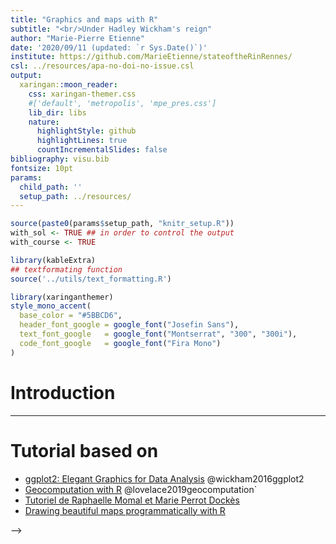 ```yaml
---
title: "Graphics and maps with R"
subtitle: "<br/>Under Hadley Wickham's reign"
author: "Marie-Pierre Etienne"
date: '2020/09/11 (updated: `r Sys.Date()`)'
institute: https://github.com/MarieEtienne/stateoftheRinRennes/
csl: ../resources/apa-no-doi-no-issue.csl
output:
  xaringan::moon_reader:
    css: xaringan-themer.css 
    #['default', 'metropolis', 'mpe_pres.css']
    lib_dir: libs
    nature:
      highlightStyle: github
      highlightLines: true
      countIncrementalSlides: false
bibliography: visu.bib
fontsize: 10pt
params:
  child_path: ''
  setup_path: ../resources/
---
```


```r
source(paste0(params$setup_path, "knitr_setup.R"))
with_sol <- TRUE ## in order to control the output
with_course <- TRUE
```


```r
library(kableExtra)
## textformating function
source('../utils/text_formatting.R')

library(xaringanthemer)
style_mono_accent(
  base_color = "#5BBCD6",
  header_font_google = google_font("Josefin Sans"),
  text_font_google   = google_font("Montserrat", "300", "300i"),
  code_font_google   = google_font("Fira Mono")
)
```


#  Introduction

---
#  Tutorial based on 

- [ggplot2: Elegant Graphics for Data Analysis](https://ggplot2-book.org/index.html) @wickham2016ggplot2
- [Geocomputation with R](https://geocompr.robinlovelace.net/) @lovelace2019geocomputation`
- [Tutoriel de Raphaelle Momal et Marie Perrot Dockès](https://stateofther.github.io/post/fancy-plotting/)
- [Drawing beautiful maps programmatically with R](https://www.r-spatial.org/r/2018/10/25/ggplot2-sf.html)




<!-- ### ggplot presentation -->

<!-- gg stands for   *Grammar of Graphics*  and  ggplot2  is *based on the Grammar of Graphics @wilkinson2005grammar`, that allows you to compose graphs by combining independent components* (@wickham2016ggplot2). -->

<!-- *[The] grammar tells us that a graphic maps `r colFmt("the data", "darj1")` to the `r colFmt("aesthetic attributes", "darj2")` (colour, shape, size) of `r colFmt("geometric objects",  "darj4")`  (points, lines, bars). The plot may also include statistical transformations of the data and information about the plot’s coordinate system. Facetting can be used to plot for different subsets of the data. The combination of these independent components are what make up a graphic.*  (@wickham2016ggplot2). --> -->


<!-- For coherence, we will make use of the `tidyverse` suite. -->

<!-- ```{r load_tidyverse, message = FALSE} -->
<!-- library(tidyverse) -->
<!-- ``` -->



<!-- ### First running example:  The Palmer Penguins dataset  -->

<!-- The Palmer penguins  -->
<!-- ```{r palmer_data} -->
<!-- #remotes::install_github("allisonhorst/palmerpenguins") -->
<!-- data(penguins,package = "palmerpenguins") -->
<!-- penguins <- penguins %>%  -->
<!--   rename(bill_l = bill_length_mm, bill_d = bill_depth_mm, flip_l = flipper_length_mm, bm = body_mass_g)  -->
<!-- penguins %>%  -->
<!--   print(n=2) -->

<!-- ``` -->

<!-- ### The Palmer Penguins dataset : overview -->


<!-- ```{r show_data_palmer} -->

<!-- penguins %>%  -->
<!--   group_by(species, sex, year, island) %>%  -->
<!--   mutate(n = n()) %>%  -->
<!--   summarise_if(is.numeric, mean, na.rm = TRUE) %>%  -->
<!--   print(n=10) -->
<!-- ``` -->


<!-- # Simple plots -->

<!-- ## Scatter plot -->

<!-- ### Base information -->

<!-- ```{r scatter_plot_void} -->
<!-- ggplot( data = penguins) + aes( x= bill_l, y=bill_d)  -->

<!-- ``` -->

<!-- ### First scatter plot  -->

<!-- ```{r scatter_plot_base} -->
<!-- ggplot( data = penguins) + aes( x= bill_l, y=bill_d) + geom_point() -->

<!-- ``` -->




<!-- ### Adding colors -->

<!-- ```{r scatter_plot1_species} -->
<!-- gg <-  ggplot( data = penguins) +  -->
<!--   aes( x= bill_l, y=bill_d, col = species) +  -->
<!--   geom_point() -->
<!-- gg -->
<!-- ``` -->

<!-- ###  Color blind compliant palette -->

<!-- ```{r scatter_plot1_viridis} -->
<!-- gg + scale_color_viridis_d() -->
<!-- ``` -->

<!-- ### Wesanderson palette -->

<!-- Following  a Tumblr blog  [Wes Anderson Palettes](https://wesandersonpalettes.tumblr.com/), Karthik Ram proposes the [wesanderson palette](https://github.com/karthik/wesanderson) on Github.  -->


<!-- ```{r scatter_wesanderson} -->
<!-- ## remotes::install_github("wesanderson")  -->
<!-- color_darj <- wesanderson::wes_palette(name = "Darjeeling1") -->
<!-- gg + scale_color_manual(values = color_darj) -->
<!-- ``` -->

<!-- ### Changing  labels -->

<!-- ```{r scatter_labels} -->
<!-- gg <- gg + scale_color_manual(values = color_darj) + -->
<!--   labs( x = 'Bill length in mm',  y = 'Bill depth in mm',  color = "Species") -->
<!-- gg -->
<!-- ``` -->

<!-- ### Pre set general theme -->

<!-- ```{r scatter_themelight} -->
<!-- gg <- gg + scale_color_manual(values = color_darj) + -->
<!--   labs( x = 'Bill length in mm',  y = 'Bill depth in mm',  color = "Species") + -->
<!--   theme_light() -->
<!-- gg -->
<!-- ``` -->

<!-- ### Pre set general theme -->

<!-- ```{r scatter_thememinimal} -->
<!-- gg + scale_color_manual(values = color_darj) + -->
<!--   labs( x = 'Bill length in mm',  y = 'Bill depth in mm',  color = "Species") + -->
<!--   theme_minimal() -->
<!-- ``` -->


<!-- ### Changing legend position -->

<!-- The default theme might not be the best option  -->

<!-- ```{r scatter_below} -->
<!-- gg + theme(legend.position="bottom") -->
<!-- ``` -->

<!-- ### Customed legend position  -->

<!-- The legend position can also be specified by a vector ` c(x,y)`.  Their values should be between 0 and 1. c(0,0) corresponds to the “bottom left” and c(1,1) corresponds to the “top right” position. We may want to change the size. -->

<!-- ```{r scatter_within} -->
<!-- library(extrafont) -->
<!-- loadfonts() -->
<!-- gg + theme(legend.position=c(.9, .6)) -->
<!-- ``` -->

<!-- ### Customizde theme -->

<!-- ```{r scatter_custom} -->
<!-- ## install.packages('extrafont') -->
<!-- library(extrafont) -->
<!-- ## font_import() # just run once after installation -->
<!-- loadfonts() -->
<!-- gg + theme(legend.position=c(.9, .6), -->
<!--            text = element_text(size = 8, face = "italic"), -->
<!--            axis.text.x = element_text(angle=90, hjust=1),  -->
<!--            legend.text = element_text(size = 9, face = 'plain'), -->
<!--            legend.title = element_text(size = 10, face = "bold") ) -->

<!-- ``` -->


<!-- ### Adding statistical transformation -->

<!-- Adding a fitted linear regression  -->

<!-- ```{r stat_info_lm} -->
<!-- gg + geom_smooth(method = 'lm', se = FALSE) -->
<!-- ``` -->


<!-- ### Adding statistical transformation -->

<!-- Adding a fitted loess regression  with standaer estimation error  -->

<!-- ```{r stat_info} -->
<!-- gg + geom_smooth(method = 'loess', se = TRUE) -->
<!-- ``` -->



<!-- ## Other geometries -->

<!-- ### Histogram -->

<!-- ```{r simple_hist} -->

<!-- penguins %>%  -->
<!--   ggplot() + aes(x = bill_l) + geom_histogram() + -->
<!--   labs( x = 'Bill length in mm') + -->
<!--   theme_minimal() -->

<!-- ``` -->


<!-- ### Histogram - exercise -->

<!-- Add the color according to species and use the `GrandBudapest1` palette from `wesanderson` package. -->

<!-- ```{r color_hist, eval = FALSE, echo = TRUE} -->

<!-- penguins %>%  ... -->
<!-- ``` -->



<!-- ### Histogram - exercise -->

<!-- ```{r color_hist_cor} -->

<!-- penguins %>% -->
<!--   ggplot() + aes(x = bill_l, fill = species) + geom_histogram() + -->
<!--   labs( x = 'Bill length in mm') +   -->
<!--   scale_fill_manual(values = wesanderson::wes_palette('GrandBudapest1', n = 3)) + -->
<!--   theme_minimal() -->
<!-- ``` -->


<!-- ### Split in 3 histograms -->

<!-- ```{r color_hist_facet} -->

<!-- penguins %>% -->
<!--   ggplot() + aes(x = bill_l, fill = species) +  -->
<!--   facet_wrap(~species) + geom_histogram() + -->
<!--   labs( x = 'Bill length in mm') +   -->
<!--   scale_fill_manual(values = wesanderson::wes_palette('Darjeeling1')) + -->
<!--   theme_minimal() -->
<!-- ``` -->

<!-- ### Split in 3 histograms  with fitted densities -->

<!-- Change the previous graph to add a fitted density line -->

<!-- ```{r color_hist_dens_ex, eval = FALSE} -->

<!-- penguins %>% ... -->
<!-- ``` -->


<!-- ### Split in 3 histograms  with fitted densities -->

<!-- Change the previous graph to add a fitted density line -->

<!-- ```{r color_hist_dens_cor} -->

<!--  penguins %>%  ggplot() + aes(x = bill_l, y = ..density..) +  -->
<!--   facet_wrap(~species) + geom_histogram(alpha=0.5, aes( fill = species)) + -->
<!--    geom_density(aes(col = species)) + -->
<!--   labs( x = 'Bill length in mm') +   -->
<!--   scale_fill_manual(values = wesanderson::wes_palette('Darjeeling1')) + -->
<!--   scale_color_manual(values = wesanderson::wes_palette('Darjeeling1')) + -->
<!--   theme_minimal() -->
<!-- ``` -->



<!-- ## Useful and/or fancy packages -->


<!-- ### For publications -->

<!-- The `ggpubr' package is very helpful for publication. -->

<!-- ```{r ggpubr_p1} -->
<!-- gg_p1 <- gg -->
<!-- gg_p1 -->
<!-- ``` -->

<!-- ### For publications -->

<!-- The `ggpubr' package is very helpful for publication. -->

<!-- ```{r ggpubr_p2} -->
<!-- gg_p2 <- penguins %>% -->
<!--   ggplot()  + aes(x = bill_l, y = ..density..) + geom_histogram(alpha=0.5, aes( fill = species)) + -->
<!--    geom_density(aes(col = species)) + -->
<!--   labs( x = 'Bill length in mm') +   -->
<!--   scale_fill_manual(values = wesanderson::wes_palette('Darjeeling1')) + -->
<!--   scale_color_manual(values = wesanderson::wes_palette('Darjeeling1')) + -->
<!--   theme_minimal() -->
<!-- gg_p2 -->
<!-- ``` -->


<!-- ### For publications -->

<!-- The `ggpubr' package is very helpful for publication. -->

<!-- ```{r ggpubr_p3} -->
<!-- ##install.packages('ggpubr')   -->
<!-- ggpubr::ggarrange(gg_p1, gg_p2, nrow=2, ncol = 1) -->
<!-- ``` -->

<!-- ### For publications -->

<!-- The `ggpubr' package is very helpful for publication. -->

<!-- ```{r ggpubr_p4} -->
<!-- ggpubr::ggarrange(gg_p1, gg_p2, nrow=2, ncol = 1, common.legend = TRUE) -->
<!-- ``` -->

<!-- ### For bivaraite exploration -->
<!-- ```{r ggpairs} -->
<!-- ##install.packages('GGally') -->
<!-- library(GGally) -->
<!-- penguins %>% ggpairs(columns = c(1,3,4,5), mapping = aes(col = species)) +  -->
<!--   scale_color_manual(values = wesanderson::wes_palette('Darjeeling1'))+  -->
<!--   scale_fill_manual(values = wesanderson::wes_palette('Darjeeling1')) + theme(text = element_text(size = 6)) -->
<!-- ``` -->


<!-- ### For bivaraite exploration and nice looking options -->
<!-- ```{r ggpairs_fancy} -->
<!-- penguins %>% ggpairs(columns = c(1,3,4,5), mapping = aes(col = species), -->
<!--                      upper = list(continuous = wrap( "cor",size = 2)), -->
<!--                      lower = list(continuous = wrap('points', size = .5))) +  -->
<!--   scale_color_manual(values = wesanderson::wes_palette('Darjeeling1'))+  -->
<!--   scale_fill_manual(values = wesanderson::wes_palette('Darjeeling1')) + theme(text = element_text(size = 6)) -->
<!-- ``` -->


<!-- ### For presentation - `gganimate` -->

<!-- ```{r gganimate, cache = TRUE,  fig.show='animate', interval = 1/5} -->
<!-- library(gganimate) -->
<!-- gg_p1  + -->
<!--   transition_states(year) + -->
<!--   ease_aes('linear') -->
<!-- ``` -->



<!-- # References -->
